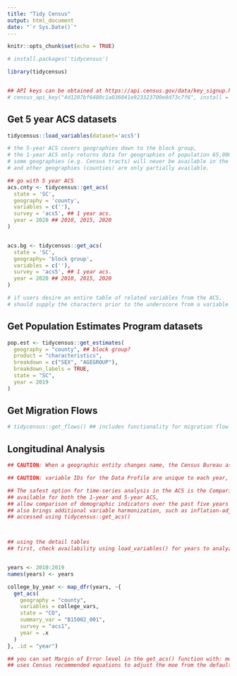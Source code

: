 ```yaml
---
title: "Tidy Census"
output: html_document
date: "`r Sys.Date()`"
---
```


```r
knitr::opts_chunk$set(echo = TRUE)

# install.packages('tidycensus')

library(tidycensus)


## API keys can be obtained at https://api.census.gov/data/key_signup.html
# census_api_key("4d1207bf6480c1a036041e923323700e8d73c7f6", install = TRUE)


```

## Get 5 year ACS datasets
```r

tidycensus::load_variables(dataset='acs5')

# the 5-year ACS covers geographies down to the block group, 
# the 1-year ACS only returns data for geographies of population 65,000+
# some geographies (e.g. Census tracts) will never be available in the 1-year ACS, 
# and other geographies (counties) are only partially available.

## go with 5 year ACS
acs.cnty <- tidycensus::get_acs(
  state = 'SC',
  geography = 'county',
  variables = c(''),
  survey = 'acs5', ## 1 year acs.
  year = 2020 ## 2010, 2015, 2020
)


acs.bg <- tidycensus::get_acs(
  state = 'SC',
  geography= 'block group',
  variables = c(''),
  survey = 'acs5', ## 1 year acs.
  year = 2020 ## 2010, 2015, 2020
)

# if users desire an entire table of related variables from the ACS, 
# should supply the characters prior to the underscore from a variable ID to the table parameter.

```


## Get Population Estimates Program datasets

```r
pop.est <- tidycensus::get_estimates(
  geography = "county", ## block group?
  product = "characteristics",
  breakdown = c("SEX", "AGEGROUP"),
  breakdown_labels = TRUE,
  state = "SC",
  year = 2019
)


```

## Get Migration Flows
```r
# tidycensus::get_flows() ## includes functionality for migration flow mapping 

```

## Longitudinal Analysis
```r
## CAUTION: When a geographic entity changes name, the Census Bureau assigns it a new GEOID

## CAUTION: variable IDs for the Data Profile are unique to each year, no good for time-series analysis

## The safest option for time-series analysis in the ACS is the Comparison Profile Tables. 
## available for both the 1-year and 5-year ACS, 
## allow comparison of demographic indicators over the past five years for a given year. 
## also brings additional variable harmonization, such as inflation-adjusted income estimates.
## accessed using tidycensus::get_acs()



## using the detail tables
## first, check availability using load_variables() for years to analyze


years <- 2010:2019
names(years) <- years

college_by_year <- map_dfr(years, ~{
  get_acs(
    geography = "county",
    variables = college_vars,
    state = "CO",
    summary_var = "B15002_001",
    survey = "acs1",
    year = .x
  )
}, .id = "year")

## you can set Margin of Error level in the get_acs() function with: moe_level = 99
## uses Census recommended equations to adjust the moe from the default of 90% confidence interval.





```

